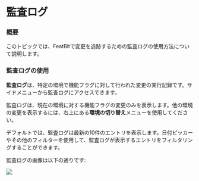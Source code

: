 
# 監査ログ

### 概要 <a href="#overview" id="overview"></a>

このトピックでは、FeatBitで変更を追跡するための監査ログの使用方法について説明します。

### 監査ログの使用 <a href="#using-the-audit-log" id="using-the-audit-log"></a>

**監査ログ**は、特定の環境で機能フラグに対して行われた変更の実行記録です。サイドメニューから監査ログにアクセスできます。

監査ログは、現在の環境に対する機能フラグの変更のみを表示します。他の環境の変更を表示するには、右上にある**環境の切り替え**メニューを使用してください。

デフォルトでは、監査ログは最新の10件のエントリを表示します。日付ピッカーやその他のフィルターを使用して、監査ログが表示するエントリをフィルタリングすることができます。

監査ログの画像は以下の通りです:

![](../feature-flags/assets/audit-log/001.webp)
